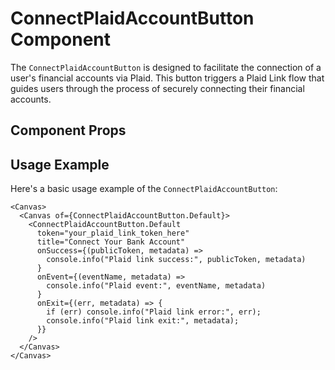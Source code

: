 

<Meta of={ConnectPlaidAccountButton} />

# ConnectPlaidAccountButton Component

The `ConnectPlaidAccountButton` is designed to facilitate the connection of a user's financial accounts via Plaid. This button triggers a Plaid Link flow that guides users through the process of securely connecting their financial accounts.

## Component Props

<Canvas of={ConnectPlaidAccountButton.Default} />

<Controls />

## Usage Example

Here's a basic usage example of the `ConnectPlaidAccountButton`:

```tsx
<Canvas>
  <Canvas of={ConnectPlaidAccountButton.Default}>
    <ConnectPlaidAccountButton.Default
      token="your_plaid_link_token_here"
      title="Connect Your Bank Account"
      onSuccess={(publicToken, metadata) =>
        console.info("Plaid link success:", publicToken, metadata)
      }
      onEvent={(eventName, metadata) =>
        console.info("Plaid event:", eventName, metadata)
      }
      onExit={(err, metadata) => {
        if (err) console.info("Plaid link error:", err);
        console.info("Plaid link exit:", metadata);
      }}
    />
  </Canvas>
</Canvas>
```
